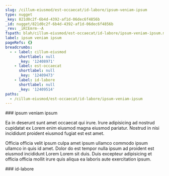 ```yaml
---
slug: /cillum-eiusmod/est-occaecat/id-labore/ipsum-veniam-ipsum
type: nugget
_key: 821d0c2f-6b4d-4392-af1d-06dec6f4856b
_id: nugget/821d0c2f-6b4d-4392-af1d-06dec6f4856b
_rev: _iKCEmrm--A
fspath: blah/cillum-eiusmod/est-occaecat/id-labore/ipsum-veniam-ipsum.md
label: ipsum veniam ipsum
pageRefs: {}
breadcrumbs:
  - - label: cillum-eiusmod
      shortlabel: null
      _key: '12408971'
    - label: est-occaecat
      shortlabel: null
      _key: '12409473'
    - label: id-labore
      shortlabel: null
      _key: '12409514'
paths:
  - /cillum-eiusmod/est-occaecat/id-labore/ipsum-veniam-ipsum
---
```


<NuggetArea>
<Nugget slug="/cillum-eiusmod/est-occaecat/id-labore/ipsum-veniam-ipsum" type="nugget" _key="821d0c2f-6b4d-4392-af1d-06dec6f4856b" _id="nugget/821d0c2f-6b4d-4392-af1d-06dec6f4856b" _rev="_iKCEmrm--A" fspath="blah/cillum-eiusmod/est-occaecat/id-labore/ipsum-veniam-ipsum.md" label="ipsum veniam ipsum" paths="/cillum-eiusmod/est-occaecat/id-labore/ipsum-veniam-ipsum">
<NuggetBody>
### ipsum veniam ipsum

Ea in deserunt sunt amet occaecat qui irure. Irure adipisicing ad nostrud cupidatat ex Lorem enim eiusmod magna eiusmod pariatur. Nostrud in nisi incididunt proident eiusmod fugiat est est amet.

Officia officia velit ipsum culpa amet ipsum ullamco commodo ipsum ullamco in quis id amet. Dolor do est tempor nulla ipsum ad proident est eiusmod incididunt Lorem Lorem sit duis. Duis excepteur adipisicing et officia officia mollit irure quis aliqua ea laboris aute exercitation ipsum.

</NuggetBody>
<Breadcrumbs>
<Crumbs>
<Crumb _key="12408971" label="cillum-eiusmod" /><Crumb _key="12409473" label="est-occaecat" /><Crumb _key="12409514" label="id-labore" />
</Crumbs>
</Breadcrumbs>
</Nugget>

<NuggetsInbound>
</NuggetsInbound>
<NuggetsOutbound>
</NuggetsOutbound>
</NuggetArea>
<PassagesInbound>
<Passage direction="inbound" type="passage" _key="12409514" _id="passage/12409514" _rev="_iKCEmrm---" label="id-labore" passage="id-labore" fspath="blah/cillum-eiusmod/est-occaecat/id-labore" paths="/cillum-eiusmod/est-occaecat/id-labore" slug="/cillum-eiusmod/est-occaecat/id-labore">
<NuggetBody>
### id-labore

</NuggetBody>
<Breadcrumbs>
<Crumbs>
<Crumb _key="12408971" label="cillum-eiusmod" /><Crumb _key="12409473" label="est-occaecat" />
</Crumbs>
</Breadcrumbs>
</Passage>

</PassagesInbound>
<PassagesOutbound>
</PassagesOutbound>